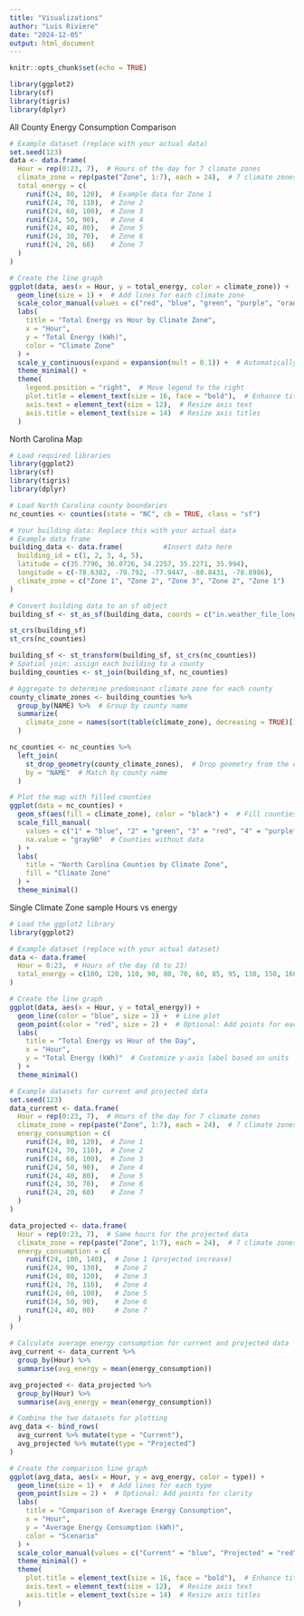 ---
title: "Visualizations"
author: "Luis Riviere"
date: "2024-12-05"
output: html_document
---

```{r setup, include=FALSE}
knitr::opts_chunk$set(echo = TRUE)
```

```{r}
library(ggplot2)
library(sf)
library(tigris)
library(dplyr)
```
All County Energy Consumption Comparison  
```{r}
# Example dataset (replace with your actual data)
set.seed(123)
data <- data.frame(
  Hour = rep(0:23, 7),  # Hours of the day for 7 climate zones
  climate_zone = rep(paste("Zone", 1:7), each = 24),  # 7 climate zones
  total_energy = c(
    runif(24, 80, 120),  # Example data for Zone 1
    runif(24, 70, 110),  # Zone 2
    runif(24, 60, 100),  # Zone 3
    runif(24, 50, 90),   # Zone 4
    runif(24, 40, 80),   # Zone 5
    runif(24, 30, 70),   # Zone 6
    runif(24, 20, 60)    # Zone 7
  )
)

# Create the line graph
ggplot(data, aes(x = Hour, y = total_energy, color = climate_zone)) +
  geom_line(size = 1) +  # Add lines for each climate zone
  scale_color_manual(values = c("red", "blue", "green", "purple", "orange", "brown", "pink")) +  # Custom colors
  labs(
    title = "Total Energy vs Hour by Climate Zone",
    x = "Hour",
    y = "Total Energy (kWh)",
    color = "Climate Zone"
  ) +
  scale_y_continuous(expand = expansion(mult = 0.1)) +  # Automatically resize y-axis
  theme_minimal() +
  theme(
    legend.position = "right",  # Move legend to the right
    plot.title = element_text(size = 16, face = "bold"),  # Enhance title
    axis.text = element_text(size = 12),  # Resize axis text
    axis.title = element_text(size = 14)  # Resize axis titles
  )


```

North Carolina Map 
```{r}
# Load required libraries
library(ggplot2)
library(sf)
library(tigris)
library(dplyr)

# Load North Carolina county boundaries
nc_counties <- counties(state = "NC", cb = TRUE, class = "sf")

# Your building data: Replace this with your actual data
# Example data frame
building_data <- data.frame(          #Insert data here
  building_id = c(1, 2, 3, 4, 5),
  latitude = c(35.7796, 36.0726, 34.2257, 35.2271, 35.994),
  longitude = c(-78.6382, -79.792, -77.9447, -80.8431, -78.8986),
  climate_zone = c("Zone 1", "Zone 2", "Zone 3", "Zone 2", "Zone 1")
)

# Convert building data to an sf object
building_sf <- st_as_sf(building_data, coords = c("in.weather_file_longitude", "in.weather_file_latitude"), crs = 4326)

st_crs(building_sf)
st_crs(nc_counties)

building_sf <- st_transform(building_sf, st_crs(nc_counties))
# Spatial join: assign each building to a county
building_counties <- st_join(building_sf, nc_counties)

# Aggregate to determine predominant climate zone for each county
county_climate_zones <- building_counties %>%
  group_by(NAME) %>%  # Group by county name
  summarize(
    climate_zone = names(sort(table(climate_zone), decreasing = TRUE)[1]) # Predominant climate zone
  )

nc_counties <- nc_counties %>%
  left_join(
    st_drop_geometry(county_climate_zones),  # Drop geometry from the data with climate zones
    by = "NAME"  # Match by county name
  )

# Plot the map with filled counties
ggplot(data = nc_counties) +
  geom_sf(aes(fill = climate_zone), color = "black") +  # Fill counties by climate zone
  scale_fill_manual(
    values = c("1" = "blue", "2" = "green", "3" = "red", "4" = "purple", "5"= "yellow", "6" = "orange", "7" = "pink"),
    na.value = "gray90"  # Counties without data
  ) +
  labs(
    title = "North Carolina Counties by Climate Zone",
    fill = "Climate Zone"
  ) +
  theme_minimal()

```
Single Climate Zone sample Hours vs energy 

```{r}
# Load the ggplot2 library
library(ggplot2)

# Example dataset (replace with your actual dataset)
data <- data.frame(
  Hour = 0:23,  # Hours of the day (0 to 23)
  total_energy = c(100, 120, 110, 90, 80, 70, 60, 85, 95, 130, 150, 160, 170, 180, 190, 200, 195, 180, 170, 150, 140, 130, 120, 110)  # Example energy usage
)

# Create the line graph
ggplot(data, aes(x = Hour, y = total_energy)) +
  geom_line(color = "blue", size = 1) +  # Line plot
  geom_point(color = "red", size = 2) +  # Optional: Add points for each hour
  labs(
    title = "Total Energy vs Hour of the Day",
    x = "Hour",
    y = "Total Energy (kWh)"  # Customize y-axis label based on units
  ) +
  theme_minimal()
```

```{r}
# Example datasets for current and projected data
set.seed(123)
data_current <- data.frame(
  Hour = rep(0:23, 7),  # Hours of the day for 7 climate zones
  climate_zone = rep(paste("Zone", 1:7), each = 24),  # 7 climate zones
  energy_consumption = c(
    runif(24, 80, 120),  # Zone 1
    runif(24, 70, 110),  # Zone 2
    runif(24, 60, 100),  # Zone 3
    runif(24, 50, 90),   # Zone 4
    runif(24, 40, 80),   # Zone 5
    runif(24, 30, 70),   # Zone 6
    runif(24, 20, 60)    # Zone 7
  )
)

data_projected <- data.frame(
  Hour = rep(0:23, 7),  # Same hours for the projected data
  climate_zone = rep(paste("Zone", 1:7), each = 24),  # 7 climate zones
  energy_consumption = c(
    runif(24, 100, 140),  # Zone 1 (projected increase)
    runif(24, 90, 130),   # Zone 2
    runif(24, 80, 120),   # Zone 3
    runif(24, 70, 110),   # Zone 4
    runif(24, 60, 100),   # Zone 5
    runif(24, 50, 90),    # Zone 6
    runif(24, 40, 80)     # Zone 7
  )
)

# Calculate average energy consumption for current and projected data
avg_current <- data_current %>%
  group_by(Hour) %>%
  summarise(avg_energy = mean(energy_consumption))

avg_projected <- data_projected %>%
  group_by(Hour) %>%
  summarise(avg_energy = mean(energy_consumption))

# Combine the two datasets for plotting
avg_data <- bind_rows(
  avg_current %>% mutate(type = "Current"),
  avg_projected %>% mutate(type = "Projected")
)

# Create the comparison line graph
ggplot(avg_data, aes(x = Hour, y = avg_energy, color = type)) +
  geom_line(size = 1) +  # Add lines for each type
  geom_point(size = 2) +  # Optional: Add points for clarity
  labs(
    title = "Comparison of Average Energy Consumption",
    x = "Hour",
    y = "Average Energy Consumption (kWh)",
    color = "Scenario"
  ) +
  scale_color_manual(values = c("Current" = "blue", "Projected" = "red")) +  # Custom colors
  theme_minimal() +
  theme(
    plot.title = element_text(size = 16, face = "bold"),  # Enhance title
    axis.text = element_text(size = 12),  # Resize axis text
    axis.title = element_text(size = 14)  # Resize axis titles
  )
```